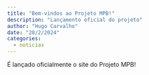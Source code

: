 ```yaml
---
title: "Bem-vindos ao Projeto MPB!"
description: "Lançamento oficial do projeto"
author: "Hugo Carvalho"
date: "28/2/2024"
categories:
  - noticias
---
```


É lançado oficialmente o site do Projeto MPB!

